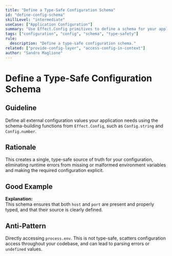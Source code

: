 ```yaml
---
title: "Define a Type-Safe Configuration Schema"
id: "define-config-schema"
skillLevel: "intermediate"
useCase: ["Application Configuration"]
summary: "Use Effect.Config primitives to define a schema for your application's configuration, ensuring type-safety and separation from code."
tags: ["configuration", "config", "schema", "type-safety"]
rule:
  description: "Define a type-safe configuration schema."
related: ["provide-config-layer", "access-config-in-context"]
author: "Sandro Maglione"
---
```


# Define a Type-Safe Configuration Schema

## Guideline

Define all external configuration values your application needs using the schema-building functions from `Effect.Config`, such as `Config.string` and `Config.number`.

## Rationale

This creates a single, type-safe source of truth for your configuration, eliminating runtime errors from missing or malformed environment variables and making the required configuration explicit.

## Good Example

<Example path="./src/define-config-schema.ts" />

**Explanation:**  
This schema ensures that both `host` and `port` are present and properly typed, and that their source is clearly defined.

## Anti-Pattern

Directly accessing `process.env`. This is not type-safe, scatters configuration access throughout your codebase, and can lead to parsing errors or `undefined` values.
